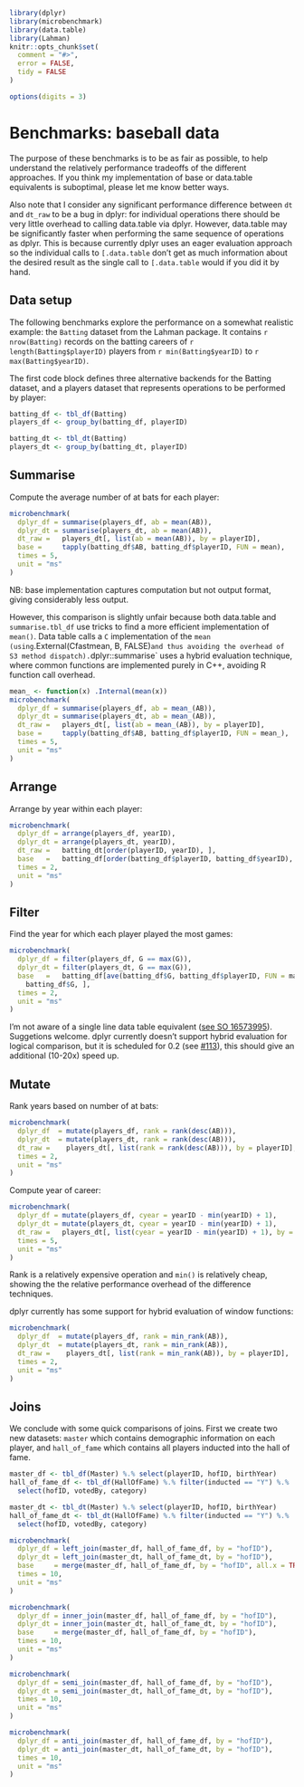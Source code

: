 <!--
%\VignetteEngine{knitr}
%\VignetteIndexEntry{Baseball benchmarks}
-->

```r
library(dplyr)
library(microbenchmark)
library(data.table)
library(Lahman)
knitr::opts_chunk$set(
  comment = "#>",
  error = FALSE,
  tidy = FALSE
)

options(digits = 3)
```

# Benchmarks: baseball data

The purpose of these benchmarks is to be as fair as possible, to help understand the relatively performance tradeoffs of the different approaches. If you think my implementation of base or data.table equivalents is suboptimal, please let me know better ways.

Also note that I consider any significant performance difference between `dt` and `dt_raw` to be a bug in dplyr: for individual operations there should be very little overhead to calling data.table via dplyr. However, data.table may be significantly faster when performing the same sequence of operations as dplyr. This is because currently dplyr uses an eager evaluation approach so the individual calls to `[.data.table` don't get as much information about the desired result as the single call to `[.data.table` would if you did it by hand.

## Data setup

The following benchmarks explore the performance on a somewhat realistic example: the `Batting` dataset from the Lahman package. It contains `r nrow(Batting)` records on the batting careers of `r length(Batting$playerID)` players from `r min(Batting$yearID)` to `r max(Batting$yearID)`.

The first code block defines three alternative backends for the Batting dataset, and a players dataset that represents operations to be performed by player:

```r
batting_df <- tbl_df(Batting)
players_df <- group_by(batting_df, playerID)

batting_dt <- tbl_dt(Batting)
players_dt <- group_by(batting_dt, playerID)
```

## Summarise

Compute the average number of at bats for each player:

```r
microbenchmark(
  dplyr_df = summarise(players_df, ab = mean(AB)),
  dplyr_dt = summarise(players_dt, ab = mean(AB)),
  dt_raw =   players_dt[, list(ab = mean(AB)), by = playerID],
  base =     tapply(batting_df$AB, batting_df$playerID, FUN = mean),
  times = 5, 
  unit = "ms"
)
```

NB: base implementation captures computation but not output format, giving considerably less output.

However, this comparison is slightly unfair because both data.table and `summarise.tbl_df` use tricks to find a more efficient implementation of `mean()`. Data table calls a `C` implementation of the `mean (using `.External(Cfastmean, B, FALSE)`  and thus avoiding the overhead of S3 method dispatch). `dplyr::summarise` uses a hybrid evaluation technique, where common functions are implemented purely in C++, avoiding R function call overhead.

```r
mean_ <- function(x) .Internal(mean(x))
microbenchmark(
  dplyr_df = summarise(players_df, ab = mean_(AB)),
  dplyr_dt = summarise(players_dt, ab = mean_(AB)),
  dt_raw =   players_dt[, list(ab = mean_(AB)), by = playerID],
  base =     tapply(batting_df$AB, batting_df$playerID, FUN = mean_),
  times = 5, 
  unit = "ms"
)
```

## Arrange

Arrange by year within each player:

```r
microbenchmark(
  dplyr_df = arrange(players_df, yearID),
  dplyr_dt = arrange(players_dt, yearID),
  dt_raw =   batting_dt[order(playerID, yearID), ],
  base   =   batting_df[order(batting_df$playerID, batting_df$yearID), ],
  times = 2, 
  unit = "ms"
)  
```

## Filter

Find the year for which each player played the most games:

```r
microbenchmark(
  dplyr_df = filter(players_df, G == max(G)),
  dplyr_dt = filter(players_dt, G == max(G)),
  base   =   batting_df[ave(batting_df$G, batting_df$playerID, FUN = max) ==
    batting_df$G, ],
  times = 2, 
  unit = "ms"  
)
```

I'm not aware of a single line data table equivalent ([see SO 16573995](http://stackoverflow.com/questions/16573995/)). Suggetions welcome.  dplyr currently doesn't support hybrid evaluation for logical comparison, but it is scheduled for 0.2 (see [#113](https://github.com/hadley/dplyr/issues/113)), this should give an additional (10-20x) speed up.

## Mutate

Rank years based on number of at bats:

```r
microbenchmark(
  dplyr_df  = mutate(players_df, rank = rank(desc(AB))),
  dplyr_dt  = mutate(players_dt, rank = rank(desc(AB))),
  dt_raw =    players_dt[, list(rank = rank(desc(AB))), by = playerID],
  times = 2, 
  unit = "ms"
)
```

Compute year of career:

```r
microbenchmark(
  dplyr_df = mutate(players_df, cyear = yearID - min(yearID) + 1),
  dplyr_dt = mutate(players_dt, cyear = yearID - min(yearID) + 1),
  dt_raw =   players_dt[, list(cyear = yearID - min(yearID) + 1), by = playerID],
  times = 5, 
  unit = "ms"
)
```

Rank is a relatively expensive operation and `min()` is relatively cheap, showing the the relative performance overhead of the difference techniques.

dplyr currently has some support for hybrid evaluation of window functions:

```r
microbenchmark(
  dplyr_df  = mutate(players_df, rank = min_rank(AB)),
  dplyr_dt  = mutate(players_dt, rank = min_rank(AB)),
  dt_raw =    players_dt[, list(rank = min_rank(AB)), by = playerID],
  times = 2, 
  unit = "ms"
)
```

## Joins

We conclude with some quick comparisons of joins. First we create two new datasets: `master` which contains demographic information on each player, and `hall_of_fame` which contains all players inducted into the hall of fame.

```r
master_df <- tbl_df(Master) %.% select(playerID, hofID, birthYear)
hall_of_fame_df <- tbl_df(HallOfFame) %.% filter(inducted == "Y") %.% 
  select(hofID, votedBy, category)

master_dt <- tbl_dt(Master) %.% select(playerID, hofID, birthYear)
hall_of_fame_dt <- tbl_dt(HallOfFame) %.% filter(inducted == "Y") %.% 
  select(hofID, votedBy, category)
```


```r
microbenchmark(
  dplyr_df = left_join(master_df, hall_of_fame_df, by = "hofID"),
  dplyr_dt = left_join(master_dt, hall_of_fame_dt, by = "hofID"),
  base     = merge(master_df, hall_of_fame_df, by = "hofID", all.x = TRUE),
  times = 10, 
  unit = "ms"
)

microbenchmark(
  dplyr_df = inner_join(master_df, hall_of_fame_df, by = "hofID"),
  dplyr_dt = inner_join(master_dt, hall_of_fame_dt, by = "hofID"),
  base     = merge(master_df, hall_of_fame_df, by = "hofID"),
  times = 10, 
  unit = "ms"
)

microbenchmark(
  dplyr_df = semi_join(master_df, hall_of_fame_df, by = "hofID"),
  dplyr_dt = semi_join(master_dt, hall_of_fame_dt, by = "hofID"),
  times = 10, 
  unit = "ms"
)

microbenchmark(
  dplyr_df = anti_join(master_df, hall_of_fame_df, by = "hofID"),
  dplyr_dt = anti_join(master_dt, hall_of_fame_dt, by = "hofID"),
  times = 10, 
  unit = "ms"
)
```
